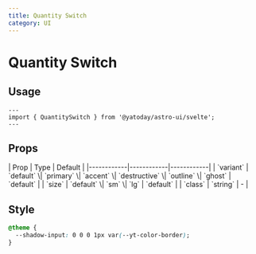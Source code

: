 ```yaml
---
title: Quantity Switch
category: UI
---
```


# Quantity Switch


<Demo title="Default" class="flex flex-wrap gap-2 p-2">
  <QuantitySwitch client:only="svelte" readonly size="lg" label="" step={1} max={100} value={10} variant="default"  />
  <QuantitySwitch client:only="svelte" readonly size="lg" label="" step={1} max={100} value={10} variant="primary" />
  <QuantitySwitch client:only="svelte" readonly size="lg" label="" step={1} max={100} value={10} variant="accent" />
  <QuantitySwitch client:only="svelte" readonly size="lg" label="" step={1} max={100} value={10} variant="destructive" />
  <QuantitySwitch client:only="svelte" readonly size="lg" label="" step={1} max={100} value={10} variant="outline" />
  <QuantitySwitch client:only="svelte" readonly size="lg" label="" step={1} max={100} value={10} variant="ghost" />
</Demo>


## Usage

```astro
---
import { QuantitySwitch } from '@yatoday/astro-ui/svelte';
---

```

## Props

<div className="overflow-x-auto">
  <div className="min-w-xl">
    | Prop | Type | Default | 
    |------------|------------|------------| 
    | `variant` | `default` \| `primary` \| `accent` \| `destructive` \| `outline` \| `ghost` | `default` | 
    | `size` | `default` \| `sm` \| `lg` | `default` | 
    | `class` | `string` | - |
  </div>
</div>

## Style

```css
@theme {
  --shadow-input: 0 0 0 1px var(--yt-color-border);
}
```
